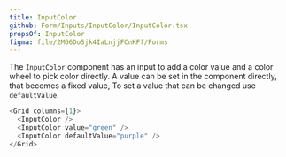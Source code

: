 ```yaml
---
title: InputColor
github: Form/Inputs/InputColor/InputColor.tsx
propsOf: InputColor
figma: file/2MG6DoSjk4IaLnjjFCnKFf/Forms
---
```


The `InputColor` component has an input to add a color value and a color wheel to pick color directly. A value can be set in the component directly, that becomes a fixed value, To set a value that can be changed use `defaultValue`.

```js
<Grid columns={1}>
  <InputColor />
  <InputColor value="green" />
  <InputColor defaultValue="purple" />
</Grid>
```

